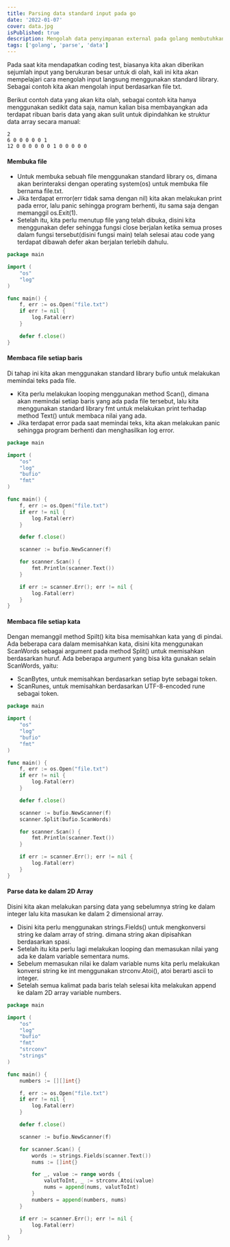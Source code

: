```yaml
---
title: Parsing data standard input pada go
date: '2022-01-07'
cover: data.jpg
isPublished: true
description: Mengolah data penyimpanan external pada golang membutuhkan cara tertentu, apalagi dengan data berukuran besar, kita tidak bisa langsung menginisialiasi data langsung ke dalam variable.
tags: ['golang', 'parse', 'data']
---
```


Pada saat kita mendapatkan coding test, biasanya kita akan diberikan sejumlah input yang berukuran besar untuk di olah, kali ini kita akan mempelajari cara mengolah input langsung menggunakan standard library. Sebagai contoh kita akan mengolah input berdasarkan file txt.

Berikut contoh data yang akan kita olah, sebagai contoh kita hanya menggunakan sedikit data saja, namun kalian bisa membayangkan ada terdapat ribuan baris data yang akan sulit untuk dipindahkan ke struktur data array secara manual:

```
2
6 0 0 0 0 0 1
12 0 0 0 0 0 0 1 0 0 0 0 0
```

#### Membuka file

-   Untuk membuka sebuah file menggunakan standard library os, dimana akan berinteraksi dengan operating system(os) untuk membuka file bernama file.txt.
-   Jika terdapat errror(err tidak sama dengan nil) kita akan melakukan print pada error, lalu panic sehingga program berhenti, itu sama saja dengan memanggil os.Exit(1).
-   Setelah itu, kita perlu menutup file yang telah dibuka, disini kita menggunakan defer sehingga fungsi close berjalan ketika semua proses dalam fungsi tersebut(disini fungsi main) telah selesai atau code yang terdapat dibawah defer akan berjalan terlebih dahulu.

```go theme=orange
package main

import (
	"os"
	"log"
)

func main() {
	f, err := os.Open("file.txt")
	if err != nil {
		log.Fatal(err)
	}

	defer f.close()
}

```

#### Membaca file setiap baris

Di tahap ini kita akan menggunakan standard library bufio untuk melakukan memindai teks pada file.

-   Kita perlu melakukan looping menggunakan method Scan(), dimana akan memindai setiap baris yang ada pada file tersebut, lalu kita menggunakan standard library fmt untuk melakukan print terhadap method Text() untuk membaca nilai yang ada.
-   Jika terdapat error pada saat memindai teks, kita akan melakukan panic sehingga program berhenti dan menghasilkan log error.

```go theme=orange
package main

import (
	"os"
	"log"
	"bufio"
	"fmt"
)

func main() {
	f, err := os.Open("file.txt")
	if err != nil {
		log.Fatal(err)
	}

	defer f.close()

	scanner := bufio.NewScanner(f)

	for scanner.Scan() {
	    fmt.Println(scanner.Text())
	}

	if err := scanner.Err(); err != nil {
	    log.Fatal(err)
	}
}

```

#### Membaca file setiap kata

Dengan memanggil method Spilt() kita bisa memisahkan kata yang di pindai. Ada beberapa cara dalam memisahkan kata, disini kita menggunakan ScanWords sebagai argument pada method Split() untuk memisahkan berdasarkan huruf.
Ada beberapa argument yang bisa kita gunakan selain ScanWords, yaitu:

-   ScanBytes, untuk memisahkan berdasarkan setiap byte sebagai token.
-   ScanRunes, untuk memisahkan berdasarkan UTF-8-encoded rune sebagai token.

```go theme=orange
package main

import (
	"os"
	"log"
	"bufio"
	"fmt"
)

func main() {
	f, err := os.Open("file.txt")
	if err != nil {
		log.Fatal(err)
	}

	defer f.close()

	scanner := bufio.NewScanner(f)
	scanner.Split(bufio.ScanWords)

	for scanner.Scan() {
		fmt.Println(scanner.Text())
	}

	if err := scanner.Err(); err != nil {
		log.Fatal(err)
	}
}

```

#### Parse data ke dalam 2D Array

Disini kita akan melakukan parsing data yang sebelumnya string ke dalam integer lalu kita masukan ke dalam 2 dimensional array.

-   Disini kita perlu menggunakan strings.Fields() untuk mengkonversi string ke dalam array of string. dimana string akan dipisahkan berdasarkan spasi.
-   Setelah itu kita perlu lagi melakukan looping dan memasukan nilai yang ada ke dalam variable sementara nums.
-   Sebelum memasukan nilai ke dalam variable nums kita perlu melakukan konversi string ke int menggunakan strconv.Atoi(), atoi berarti ascii to integer.
-   Setelah semua kalimat pada baris telah selesai kita melakukan append ke dalam 2D array variable numbers.

```go theme=orange
package main

import (
	"os"
	"log"
	"bufio"
	"fmt"
	"strconv"
	"strings"
)

func main() {
	numbers := [][]int{}

	f, err := os.Open("file.txt")
	if err != nil {
		log.Fatal(err)
	}

	defer f.close()

	scanner := bufio.NewScanner(f)

	for scanner.Scan() {
		words := strings.Fields(scanner.Text())
		nums := []int{}

		for _, value := range words {
			valutToInt, _ := strconv.Atoi(value)
			nums = append(nums, valutToInt)
		}
		numbers = append(numbers, nums)
	}

	if err := scanner.Err(); err != nil {
		log.Fatal(err)
	}
}
```
